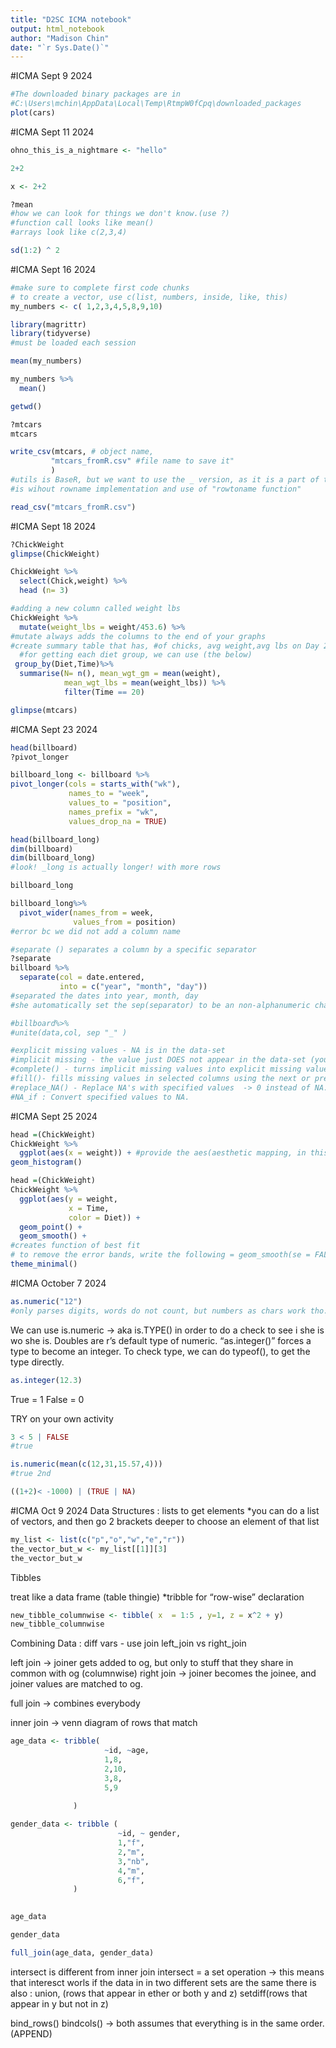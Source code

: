 ```yaml
---
title: "D2SC ICMA notebook"
output: html_notebook
author: "Madison Chin"
date: "`r Sys.Date()`"
---
```


#ICMA Sept 9 2024
```r
#The downloaded binary packages are in
#C:\Users\mchin\AppData\Local\Temp\RtmpW0fCpq\downloaded_packages
plot(cars)
```
#ICMA Sept 11 2024
```r
ohno_this_is_a_nightmare <- "hello"
```
```r
2+2
```
```r
x <- 2+2

```

```r
?mean
#how we can look for things we don't know.(use ?)
#function call looks like mean()
#arrays look like c(2,3,4)
```

```r
sd(1:2) ^ 2
```
#ICMA Sept 16 2024

```r
#make sure to complete first code chunks 
# to create a vector, use c(list, numbers, inside, like, this)
my_numbers <- c( 1,2,3,4,5,8,9,10)
```

```r
library(magrittr)
library(tidyverse)
#must be loaded each session
```

```r
mean(my_numbers)
```
```r
my_numbers %>% 
  mean()
```
```r
getwd()
```

```r
?mtcars
mtcars

```

```r
write_csv(mtcars, # object name, 
         "mtcars_fromR.csv" #file name to save it"
         )
#utils is BaseR, but we want to use the _ version, as it is a part of the tidyverse pkg.
#is wihout rowname implementation and use of "rowtoname function"
```


 
```r
read_csv("mtcars_fromR.csv")

```
#ICMA Sept 18 2024

```r
?ChickWeight
glimpse(ChickWeight)
```
```r

ChickWeight %>%
  select(Chick,weight) %>%
  head (n= 3)
```

```r
#adding a new column called weight lbs
ChickWeight %>%
  mutate(weight_lbs = weight/453.6) %>%
#mutate always adds the columns to the end of your graphs
#create summary table that has, #of chicks, avg weight,avg lbs on Day 20.
  #for getting each diet group, we can use (the below) 
 group_by(Diet,Time)%>%
  summarise(N= n(), mean_wgt_gm = mean(weight),
            mean_wgt_lbs = mean(weight_lbs)) %>%
            filter(Time == 20)
```
```r
glimpse(mtcars)
```
#ICMA Sept 23 2024 
```r
head(billboard)
?pivot_longer
```
```r
billboard_long <- billboard %>%
pivot_longer(cols = starts_with("wk"),
             names_to = "week",
             values_to = "position",
             names_prefix = "wk", 
             values_drop_na = TRUE)
```

```r
head(billboard_long)
dim(billboard)
dim(billboard_long)
#look! _long is actually longer! with more rows
```

```r
billboard_long
```
```r
billboard_long%>%
  pivot_wider(names_from = week,
              values_from = position)
#error bc we did not add a column name
```

```r
#separate () separates a column by a specific separator
?separate
billboard %>%
  separate(col = date.entered, 
           into = c("year", "month", "day"))
#separated the dates into year, month, day
#she automatically set the sep(separator) to be an non-alphanumeric characters

```

```r
#billboard%>%
#unite(data,col, sep "_" )
```
```r
#explicit missing values - NA is in the data-set
#implicit missing - the value just DOES not appear in the data-set (you have to know this data)
#complete() - turns implicit missing values into explicit missing values 
#fill()- fills missing values in selected columns using the next or previous entry. 
#replace_NA() - Replace NA's with specified values  -> 0 instead of NA.
#NA_if : Convert specified values to NA. 
```

#ICMA Sept 25 2024

```r
head =(ChickWeight)
ChickWeight %>%
  ggplot(aes(x = weight)) + #provide the aes(aesthetic mapping, in this case, x-axis only)
geom_histogram()
```
```r
head =(ChickWeight)
ChickWeight %>%
  ggplot(aes(y = weight, 
             x = Time,
             color = Diet)) + 
  geom_point() +
  geom_smooth() +
#creates function of best fit
# to remove the error bands, write the following = geom_smooth(se = FALSE)
theme_minimal()
```
#ICMA October 7 2024

```r
as.numeric("12")
#only parses digits, words do not count, but numbers as chars work tho.
```

We can use is.numeric -> aka is.TYPE() in order to do a check to see i she is wo she is. 
Doubles are r's default type of numeric.
"as.integer()" forces a type to become an integer.
To check type, we can do typeof(), to get the type directly.

```r
as.integer(12.3)
```

True = 1 
False = 0

TRY on your own activity
```r
3 < 5 | FALSE
#true
```
```r
is.numeric(mean(c(12,31,15.57,4)))
#true 2nd
```

```r
((1+2)< -1000) | (TRUE | NA)
```
#ICMA Oct 9 2024
Data Structures : 
lists 
to get elements 
*you can do a list of vectors, and then go 2 brackets deeper to choose an element of that list

```r
my_list <- list(c("p","o","w","e","r"))
the_vector_but_w <- my_list[[1]][3]
the_vector_but_w
```
Tibbles

treat like a data frame (table thingie)
*tribble for "row-wise" declaration


```r
new_tibble_columnwise <- tibble( x  = 1:5 , y=1, z = x^2 + y)
new_tibble_columnwise
```
Combining Data : 
diff vars - use join 
left_join vs right_join

left join -> joiner gets added to og, but only to stuff that they share in common with og (columnwise)
right join -> joiner becomes the joinee, and joiner values are matched to og. 

full join -> combines everybody 

inner join -> venn diagram of rows that match

```r
age_data <- tribble(
                     ~id, ~age,
                     1,8,
                     2,10,
                     3,8,
                     5,9
                     
              )

gender_data <- tribble (
                        ~id, ~ gender,
                        1,"f",
                        2,"m",
                        3,"nb",
                        4,"m",
                        6,"f",
              )
  

```


```r
age_data
```
```r
gender_data
```
```r
full_join(age_data, gender_data)
```
intersect is different from inner join
intersect = a set operation -> this means that interesct worls if the data in in two different sets are the same 
there is also : 
union, (rows that appear in ether or both y and z)
setdiff(rows that appear in y but not in z)

bind_rows()
bindcols() -> both assumes that everything is in the same order.(APPEND)
